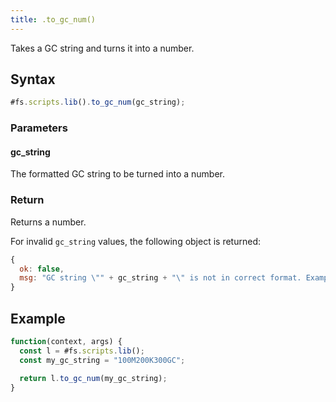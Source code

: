 ```yaml
---
title: .to_gc_num()
---
```


Takes a GC string and turns it into a number.

## Syntax

```js
#fs.scripts.lib().to_gc_num(gc_string);
```

### Parameters

#### gc_string

The formatted GC string to be turned into a number.

### Return

Returns a number.

For invalid `gc_string` values, the following object is returned:

```js
{
  ok: false,
  msg: "GC string \"" + gc_string + "\" is not in correct format. Example GC strings: \"1M234K567GC\", \"1B5KGC\", \"2MGC\", \"9GC\"."
}
```

## Example

```js
function(context, args) {
  const l = #fs.scripts.lib();
  const my_gc_string = "100M200K300GC";

  return l.to_gc_num(my_gc_string);
}
```

